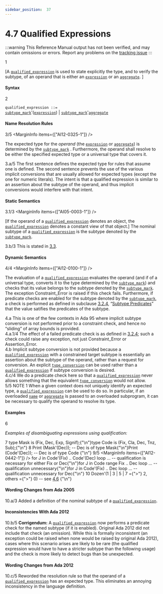 ```yaml
---
sidebar_position:  37
---
```


# 4.7 Qualified Expressions

:::warning
This Reference Manual output has not been verified,
and may contain omissions or errors.
Report any problems on the [tracking issue](https://github.com/ada-lang-io/ada-lang-io/issues/20)
:::


<MarginText>1</MarginText>
<p>[A <code><a href="../AA-4/AA-4.7#S0163">qualified_expression</a></code> is used to state explicitly the type, and to verify the subtype, of an operand that is either an <code><a href="../AA-4/AA-4.4#S0132">expression</a></code> or an <code><a href="../AA-4/AA-4.3#S0106">aggregate</a></code>. ]<br /></p>


#### Syntax

<MarginText>2</MarginText>

<CodeBlock>
<code>qualified_expression</code><a id="S0163"></a><code> ::= </code><br />   <code><a href="../AA-3/AA-3.2#S0028">subtype_mark</a></code>'(<code><a href="../AA-4/AA-4.4#S0132">expression</a></code>) | <code><a href="../AA-3/AA-3.2#S0028">subtype_mark</a></code>'<code><a href="../AA-4/AA-4.3#S0106">aggregate</a></code><br />

</CodeBlock>

#### Name Resolution Rules

<MarginText>3/5</MarginText>
<MarginInfo items={["AI12-0325-1"]} />
<p>The expected type for the <em>operand</em> (the <code><a href="../AA-4/AA-4.4#S0132">expression</a></code> or <code><a href="../AA-4/AA-4.3#S0106">aggregate</a></code>) is  determined by the <code><a href="../AA-3/AA-3.2#S0028">subtype_mark</a></code> . Furthermore, the operand shall resolve to be either the specified expected type or a universal type that covers it. <br /></p>

<AnnotatedOnly>
<MarginText>3.a/5</MarginText>
<MarginInfo items={["AI12-0325-1"]} />
<Admonition type="aarm" aarm="reason">
<strong></strong>The first sentence defines the expected type for rules that assume one is defined. The second sentence prevents the use of the various implicit conversions that are usually allowed for expected types (except the one for numeric literals). The intent is that a qualified expression is similar to an assertion about the subtype of the operand, and thus implicit conversions would interfere with that intent. <br /></Admonition>
</AnnotatedOnly>


#### Static Semantics

<MarginText>3.1/3</MarginText>
<MarginInfo items={["AI05-0003-1"]} />
<p>[If the operand of a <code><a href="../AA-4/AA-4.7#S0163">qualified_expression</a></code> denotes an object, the <code><a href="../AA-4/AA-4.7#S0163">qualified_expression</a></code> denotes a constant view of that object.] The nominal subtype of a <code><a href="../AA-4/AA-4.7#S0163">qualified_expression</a></code> is the subtype denoted by the <code><a href="../AA-3/AA-3.2#S0028">subtype_mark</a></code>. <br /></p>

<AnnotatedOnly>
<MarginText>3.b/3</MarginText>
<MarginInfo items={["AI05-0003-1"]} />
<Admonition type="aarm" aarm="proof">
<strong></strong>This is stated in <a href="../AA-3/AA-3.3">3.3</a>. <br /></Admonition>
</AnnotatedOnly>


#### Dynamic Semantics

<MarginText>4/4</MarginText>
<MarginInfo items={["AI12-0100-1"]} />
<p>The evaluation of a <code><a href="../AA-4/AA-4.7#S0163">qualified_expression</a></code> evaluates the operand (and if of a universal type, converts it to the type determined by the <code><a href="../AA-3/AA-3.2#S0028">subtype_mark</a></code>) and checks that its value belongs to the subtype denoted by the <code><a href="../AA-3/AA-3.2#S0028">subtype_mark</a></code>. The exception Constraint_Error is raised if this check fails. Furthermore, if predicate checks are enabled for the subtype denoted by the <code><a href="../AA-3/AA-3.2#S0028">subtype_mark</a></code>, a check is performed as defined in subclause <a href="../AA-3/AA-3.2#Subclause_3.2.4">3.2.4</a>, &ldquo;<a href="../AA-3/AA-3.2#Subclause_3.2.4">Subtype Predicates</a>&rdquo; that the value satifies the predicates of the subtype. <br /></p>

<AnnotatedOnly>
<MarginText>4.a</MarginText>
<Admonition type="aarm" aarm="ramification">
<strong></strong>This is one of the few contexts in Ada 95 where implicit subtype conversion is not performed prior to a constraint check, and hence no &ldquo;sliding&rdquo; of array bounds is provided.<br /></Admonition>
</AnnotatedOnly>

<AnnotatedOnly>
<MarginText>4.a.1/4</MarginText>
<MarginInfo items={["AI12-0100-1"]} />
<Admonition type="aarm" aarm="note">
The effect of a failed predicate check is as defined in <a href="../AA-3/AA-3.2#Subclause_3.2.4">3.2.4</a>; such a check could raise any exception, not just Constraint_Error or Assertion_Error. <br /></Admonition>
</AnnotatedOnly>

<AnnotatedOnly>
<MarginText>4.b</MarginText>
<Admonition type="aarm" aarm="reason">
<strong></strong>Implicit subtype conversion is not provided because a <code><a href="../AA-4/AA-4.7#S0163">qualified_expression</a></code> with a constrained target subtype is essentially an assertion about the subtype of the operand, rather than a request for conversion. An explicit <code><a href="../AA-4/AA-4.6#S0162">type_conversion</a></code> can be used rather than a <code><a href="../AA-4/AA-4.7#S0163">qualified_expression</a></code> if subtype conversion is desired.<br /></Admonition>
</AnnotatedOnly>

<AnnotatedOnly>
<MarginText>4.c/4</MarginText>
<MarginInfo items={["AI12-0100-1"]} />
<Admonition type="aarm" aarm="note">
We do a predicate check here so that a <code><a href="../AA-4/AA-4.7#S0163">qualified_expression</a></code> never allows something that the equivalent <code><a href="../AA-4/AA-4.6#S0162">type_conversion</a></code> would not allow. <br /></Admonition>
</AnnotatedOnly>

<AnnotatedOnly>
<MarginText>5/5</MarginText>
<MarginInfo items={["AI12-0440-1"]} />
<Admonition type="aarm" aarm="note">
NOTE 1   When a given context does not uniquely identify an expected type, a <code><a href="../AA-4/AA-4.7#S0163">qualified_expression</a></code> can be used to do so. In particular, if an overloaded <code><a href="../AA-4/AA-4.1#S0091">name</a></code> or <code><a href="../AA-4/AA-4.3#S0106">aggregate</a></code> is passed to an overloaded subprogram, it can  be necessary to qualify the operand to resolve its type. <br /></Admonition>
</AnnotatedOnly>


#### Examples

<MarginText>6</MarginText>
<p><em>Examples of disambiguating expressions using qualification:</em> <br /></p>

<MarginText>7</MarginText>
<CodeBlock language="ada">
type Mask is (Fix, Dec, Exp, Signif);{"\n"}type Code is (Fix, Cla, Dec, Tnz, Sub);{"\n"}
<MarginText>8</MarginText>
Print (Mask'(Dec));  --  Dec is of type Mask{"\n"}Print (Code'(Dec));  --  Dec is of type Code {"\n"}
<MarginText>9/5</MarginText>
<MarginInfo items={["AI12-0442-1"]} />
for J in Code'(Fix) .. Code'(Dec) loop ... -- qualification is necessary  for either Fix or Dec{"\n"}for J in Code range Fix .. Dec loop ...    -- qualification unnecessary{"\n"}for J in Code'(Fix) .. Dec loop ...        -- qualification unnecessary for Dec{"\n"}
<MarginText>10</MarginText>
Dozen'(1 | 3 | 5 | 7 ={">"} 2, others ={">"} 0) -- see <a href="../AA-4/AA-4.6">4.6</a> {"\n"}

</CodeBlock>
<AnnotatedOnly>

#### Wording Changes from Ada 2005

</AnnotatedOnly>
<AnnotatedOnly>
<MarginText>10.a/3</MarginText>
<MarginInfo items={["AI05-0003-1"]} />
<Admonition type="aarm" aarm="note">
Added a definition of the nominal subtype of a <code><a href="../AA-4/AA-4.7#S0163">qualified_expression</a></code>. <br /></Admonition>
</AnnotatedOnly>

<AnnotatedOnly>

#### Inconsistencies With Ada 2012

</AnnotatedOnly>
<AnnotatedOnly>
<MarginText>10.b/5</MarginText>
<MarginInfo items={["AI12-0005-1", "AI12-0100-1"]} />
<Admonition type="aarm" aarm="note">
<strong>Corrigendum:</strong> A <code><a href="../AA-4/AA-4.7#S0163">qualified_expression</a></code> now performs a predicate check for the named subtype (if it is enabled). Original Ada 2012 did not include that check (an omission). While this is formally inconsistent (an exception could be raised when none would be raised by original Ada 2012), cases where  this scenario arises  are likely to be rare (the qualified expression would have to have a stricter subtype than the following usage) and the check is more likely to detect bugs than be unexpected. <br /></Admonition>
</AnnotatedOnly>

<AnnotatedOnly>

#### Wording Changes from Ada 2012

</AnnotatedOnly>
<AnnotatedOnly>
<MarginText>10.c/5</MarginText>
<MarginInfo items={["AI12-0325-1"]} />
<Admonition type="aarm" aarm="note">
Reworded the resolution rule so that the operand of a <code><a href="../AA-4/AA-4.7#S0163">qualified_expression</a></code> has an expected type. This eliminates an annoying inconsistency in the language definition. <br /></Admonition>
</AnnotatedOnly>


